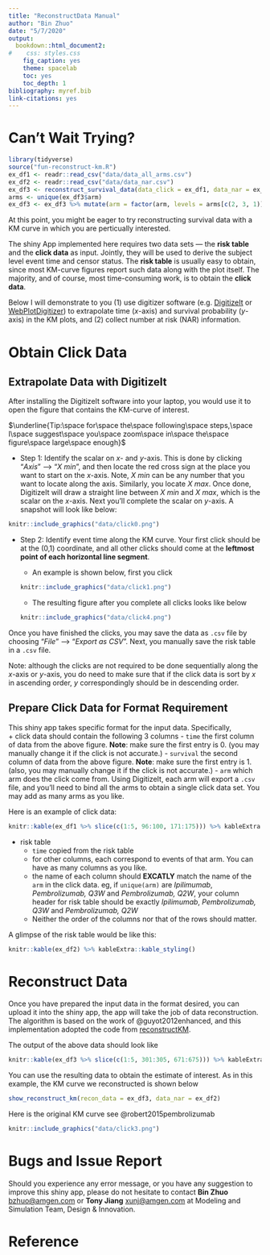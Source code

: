---
title: "ReconstructData Manual"
author: "Bin Zhuo"
date: "5/7/2020"
output:
  bookdown::html_document2:
#    css: styles.css
    fig_caption: yes
    theme: spacelab
    toc: yes
    toc_depth: 1
bibliography: myref.bib
link-citations: yes
---


# Can't Wait Trying?

```{r, echo = FALSE, message = FALSE, warning=FALSE}
library(tidyverse)
source("fun-reconstruct-km.R")
ex_df1 <- readr::read_csv("data/data_all_arms.csv")
ex_df2 <- readr::read_csv("data/data_nar.csv")
ex_df3 <- reconstruct_survival_data(data_click = ex_df1, data_nar = ex_df2)
arms <- unique(ex_df3$arm)
ex_df3 <- ex_df3 %>% mutate(arm = factor(arm, levels = arms[c(2, 3, 1)])) %>% arrange(arm)
```


At this point, you might be eager to try reconstructing survival data with a KM
curve in which you are perticually interested. 

The shiny App implemented here requires two data sets --- the **risk table** and
the **click data** as input. Jointly, they will be used to derive the subject
level event time and censor status. The **risk table** is usually easy to
obtain, since most KM-curve figures report such data along with the plot itself.
The majority, and of course, most time-consuming work, is to obtain the **click data**.

Below I will demonstrate to you (1) use digitizer software (e.g.
[DigitizeIt](https://www.digitizeit.de/) or [WebPlotDigitizer](https://automeris.io/WebPlotDigitizer/)) to extrapolate time ($x$-axis) and
survival probability ($y$-axis) in the KM plots, and (2) collect number
at risk (NAR) information.


# Obtain Click Data

## Extrapolate Data with DigitizeIt

After installing the DigitizeIt software into your laptop, you would use it to
open the figure that contains the KM-curve of interest.


$\underline{Tip:\space for\space the\space following\space steps,\space I\space suggest\space you\space zoom\space in\space the\space figure\space large\space enough}$

  * Step 1: Identify the scalar on $x$- and $y$-axis. This is done by clicking
  "*Axis*" --> "*X min*", and then locate the red cross sign at the place you
  want to start on the $x$-axis. Note, *X min* can be any number that you want
  to locate along the axis. Similarly, you locate *X max*. Once done, DigitizeIt
  will draw a straight line between *X min* and *X max*, which is the scalar on
  the $x$-axis. Next you'll complete the scalar on $y$-axis. A snapshot will
  look like below:
  
```{r pressure, echo=FALSE, fig.cap="", out.width = '80%'}
knitr::include_graphics("data/click0.png")
```
  
* Step 2: Identify event time along the KM curve. Your first click should be at
the (0,1) coordinate, and all other clicks should come at the **leftmost point
of each horizontal line segment**. 

    + An example is shown below, first you click
```{r, echo=FALSE, fig.cap="", out.width = '80%'}
knitr::include_graphics("data/click1.png")
```

    + The resulting figure after you complete all clicks looks like below
```{r, echo=FALSE, fig.cap="", out.width = '80%'}
knitr::include_graphics("data/click4.png")
```


Once you have finished the clicks, you may save the data as `.csv` file by
choosing "*File*" --> "*Export as CSV*". Next, you manually save the risk table
in a `.csv` file.


Note: although the clicks are not required to be done sequentially along the
$x$-axis or $y$-axis, you do need to make sure that if the click data is sort by
$x$ in ascending order, $y$ correspondingly should be in descending order.

## Prepare Click Data for Format Requirement 
This shiny app takes specific format for the input data. Specifically,   
  + click data should contain the following 3 columns
    - `time` the first column of data from the above figure. **Note**: make sure
    the first entry is 0. (you may manually change it if the click is not accurate.)
    - `survival` the second column of data from the above figure. **Note**: make 
    sure the first entry is 1. (also, you may manually change it if the click is not accurate.)
    - `arm` which arm does the click come from.
 Using DigitizeIt, each arm will export a `.csv` file, and you'll need to bind all
 the arms to obtain a single click data set. You may add as many arms as you like.
 
 Here is an example of click data: 
 
```{r, echo = FALSE, warning=FALSE}

knitr::kable(ex_df1 %>% slice(c(1:5, 96:100, 171:175))) %>% kableExtra::kable_styling()
```
 
  + risk table
    - `time` copied from the risk table
    -  for other columns, each correspond to events of that arm. You can have as
    many columns as you like.
    - the name of each column should **EXCATLY** match the name of the `arm` in
    the click data. eg, if `unique(arm)` are *Ipilimumab*, *Pembrolizumab, Q3W*
    and *Pembrolizumab, Q2W*, your column header for risk table should be
    exactly *Ipilimumab*, *Pembrolizumab, Q3W* and *Pembrolizumab, Q2W*
    - Neither the order of the columns nor that of the rows should matter.
  
    
  A glimpse of the risk table would be like this:    
  
```{r, echo = FALSE, warning=FALSE}

knitr::kable(ex_df2) %>% kableExtra::kable_styling()
```
   
   
# Reconstruct Data 

Once you have prepared the input data in the format desired, you can upload it 
into the shiny app, the app will take the job of data reconstruction. The
algorithm is based on the work of  @guyot2012enhanced, and this implementation 
adopted the code from [reconstructKM](https://github.com/ryanrsun/reconstructKM).

The output of the above data should look like 


```{r, echo = FALSE, warning=FALSE}

knitr::kable(ex_df3 %>% slice(c(1:5, 301:305, 671:675))) %>% kableExtra::kable_styling()
```
 
You can use the resulting data to obtain the estimate of interest. As in this 
example, the KM curve we reconstructed is shown below 

```{r, echo = FALSE, fig.width = 8, fig.height = 6}
show_reconstruct_km(recon_data = ex_df3, data_nar = ex_df2)
```

Here is the original KM curve see @robert2015pembrolizumab

```{r, echo=FALSE, fig.cap="", out.width = '85%'}
knitr::include_graphics("data/click3.png")
```

# Bugs and Issue Report
Should you experience any error message, or you have any suggestion to improve this shiny app, please do not hesitate to contact **Bin Zhuo** <bzhuo@amgen.com> or **Tony Jiang** <xunj@amgen.com> at Modeling and Simulation Team, Design & Innovation. 

# Reference 
 
    
    
